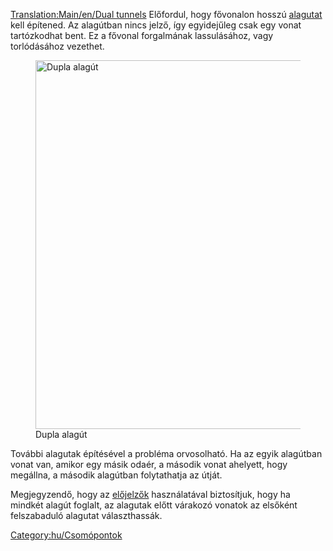 [[Translation:Main/en/Dual tunnels]]{{hu/Csomópontmenü}}
Előfordul, hogy fővonalon hosszú [[Main/hu/Alagutak|alagutat]] kell építened. Az alagútban nincs jelző, így egyidejűleg csak egy vonat tartózkodhat bent. Ez a fővonal forgalmának lassulásához, vagy torlódásához vezethet. 

[[File:en/DualTunnelsPresignalled.png|none|thumb|590px|Dupla alagút]]

További alagutak építésével a probléma orvosolható. Ha az egyik alagútban vonat van, amikor egy másik odaér, a második vonat ahelyett, hogy megállna, a második alagútban folytathatja az útját.

Megjegyzendő, hogy az [[Main/en/Jelzők/Hu#Előjelzők|előjelzők]] használatával biztosítjuk, hogy ha mindkét alagút foglalt, az alagutak előtt várakozó vonatok az elsőként felszabaduló alagutat választhassák.

[[Category:hu/Csomópontok]]